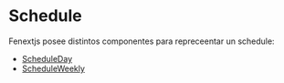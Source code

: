 # Schedule

Fenextjs posee distintos componentes para repreceentar un schedule:

- [ScheduleDay](/components/schedule/day)
- [ScheduleWeekly](/components/schedule/weekly)
